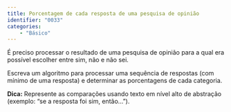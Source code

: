 ```yaml
---
title: Porcentagem de cada resposta de uma pesquisa de opinião 
identifier: "0033"
categories:
    - "Básico"
---
```


::: {.exercicio .avalia-algoritmo}
É preciso processar o resultado de uma pesquisa de opinião para a qual era possível escolher entre sim, não e não sei.

Escreva um algoritmo para processar uma sequência de respostas (com mínimo de uma resposta) e determinar as porcentagens de cada categoria.

**Dica:** Represente as comparações usando texto em nível alto de abstração (exemplo: "se a resposta foi sim, então...").
:::
